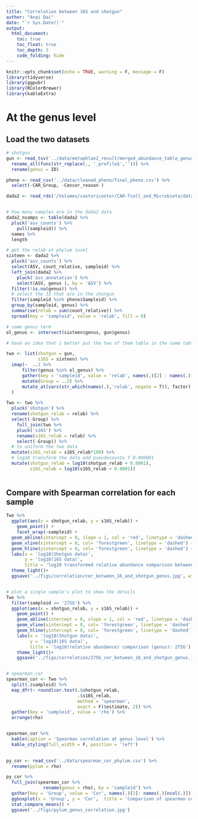 ```yaml
---
title: "Correlation between 16S and shotgun"
author: "Anqi Dai"
date: "`r Sys.Date()`"
output:
  html_document:
    toc: true
    toc_float: true
    toc_depth: 3
    code_folding: hide
---
```


```r
knitr::opts_chunk$set(echo = TRUE, warning = F, message = F)
library(tidyverse)
library(ggpubr)
library(RColorBrewer)
library(kableExtra)
```

# At the genus level

## Load the two datasets

```r
# shotgun
gun <- read_tsv('../data/metaphlan2_result/merged_abundance_table_genus.txt') %>% 
  rename_all(funs(str_replace(., '_profile$',''))) %>% 
  rename(genus = ID)

pheno <- read_csv('../data/cleaned_pheno/final_pheno.csv') %>% 
  select(-CAR_Group, -Censor_reason )
```


```r
dada2 <- read_rds('/Volumes/castoricenter/CAR-Tcell_and_Microbiota/data/asv_set.RDS')


# how many samples are in the dada2 data
dada2_nsamps <- table(dada2 %>% 
  pluck('asv_counts') %>% 
    pull(sampleid)) %>% 
  names %>% 
  length

# get the relab at phylum level
sixteen <- dada2 %>% 
  pluck('asv_counts') %>% 
  select(ASV, count_relative, sampleid) %>% 
  left_join(dada2 %>% 
    pluck('asv_annotation') %>% 
    select(ASV, genus ), by = 'ASV') %>% 
  filter(!is.na(genus)) %>% 
  # select the 33 that are in the shotgun
  filter(sampleid %in% pheno$Sampleid) %>% 
  group_by(sampleid, genus) %>% 
  summarise(relab = sum(count_relative)) %>% 
  spread(key = 'sampleid', value = 'relab', fill = 0) 


```


```r
# same genus term
ol_genus <- intersect(sixteen$genus, gun$genus)

# have an idea that i better put the two of them table in the same table with overlapped phylum terms

two <- list(shotgun = gun,
            s16S = sixteen) %>% 
  imap(~  ..1 %>% 
      filter(genus %in% ol_genus) %>% 
      gather(key = 'sampleid', value = 'relab', names(.)[2] : names(.)[ncol(.)]) %>% 
      mutate(Group = ..2) %>% 
      mutate_at(vars(str_which(names(.),'relab', negate = T)), factor)
  ) 

Two <- two %>% 
  pluck('shotgun') %>% 
  rename(shotgun_relab = relab) %>% 
  select(-Group) %>% 
    full_join(two %>% 
    pluck('s16S') %>% 
    rename(s16S_relab = relab) %>% 
    select(-Group)) %>%  
  # to uniform the two data
  mutate(s16S_relab = s16S_relab*100) %>% 
  # log10 transform the data add pseudocounto f 0.000001
  mutate(shotgun_relab = log10(shotgun_relab + 0.0001),
         s16S_relab = log10(s16S_relab + 0.0001))
  
```

## Compare with Spearman correlation for each sample

```r
Two %>% 
  ggplot(aes(x = shotgun_relab, y = s16S_relab)) +
    geom_point() +
    facet_wrap(~sampleid) +
  geom_abline(intercept = 0, slope = 1, col = 'red', linetype = 'dashed') +
  geom_vline(xintercept = 0, col= 'forestgreen', linetype = 'dashed') +
  geom_hline(yintercept = 0, col= 'forestgreen', linetype = 'dashed') +
  labs(x = 'log10(Shotgun data)',
       y = 'log10(16S data)',
       title = 'log10 transformed relative abundance comparison between shotgun and 16S data\nat genus level') +
  theme_light()+
  ggsave('../figs/correlation/cor_between_16_and_shotgun_genus.jpg', width = 10, height = 10, dpi = 300)


# plot a single sample's plot to show the details
Two %>% 
  filter(sampleid == '275G') %>% 
  ggplot(aes(x = shotgun_relab, y = s16S_relab)) +
    geom_point() +
    geom_abline(intercept = 0, slope = 1, col = 'red', linetype = 'dashed') +
    geom_vline(xintercept = 0, col= 'forestgreen', linetype = 'dashed') +
    geom_hline(yintercept = 0, col= 'forestgreen', linetype = 'dashed') +
    labs(x = 'log10(Shotgun data)',
         y = 'log10(16S data)',
         title = 'log10(relative abundance) comparison (genus): 275G') +
    theme_light()+
    ggsave('../figs/correlation/275G_cor_between_16_and_shotgun_genus.jpg', width = 5, height = 5, dpi = 300)


# spearman_cor
spearman_cor <- Two %>% 
  split(.$sampleid) %>% 
  map_dfr(~ round(cor.test(.$shotgun_relab, 
                           .$s16S_relab, 
                           method = 'spearman', 
                           exact = F)$estimate, 2)) %>% 
  gather(key = 'sampleid', value = 'rho') %>% 
  arrange(rho)


spearman_cor %>% 
  kable(caption = 'Spearman correlation at genus level') %>% 
  kable_styling(full_width = F, position = 'left')
  
```
 

```r
py_cor <- read_csv('../data/spearman_cor_phylum.csv') %>% 
  rename(pylum = rho)

py_cor %>% 
  full_join(spearman_cor %>% 
              rename(genus = rho), by = 'sampleid') %>% 
  gather(key = 'Group', value = 'Cor', names(.)[2]: names(.)[ncol(.)]) %>% 
  ggboxplot(x = 'Group', y = 'Cor',  title = 'Comparison of spearman correlation') +
  stat_compare_means() +
  ggsave('../figs/pylum_genus_correlation.jpg')
```


